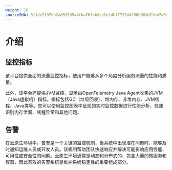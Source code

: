 ```yaml
---
weight: 10
sourceSHA: 311de7137bb2a852595a4fba76fbb3ce2efdbf7715d4f50b863d2fbb7a02c7a6
---
```


# 介绍

## 监控指标

该平台提供全面的流量监控指标，使用户能够从多个角度分析服务流量的性能和质量。

此外，该平台还提供JVM监控，显示由OpenTelemetry Java Agent收集的JVM（Java虚拟机）指标。指标包括GC（垃圾回收）、堆内存、非堆内存、JVM线程、Java类等。您可以使用监控图表中呈现的实时监控数据进行性能分析，快速识别内存泄漏、线程异常和其他问题。

## 告警

在云原生环境中，告警是一个关键的监控机制，当系统中出现潜在问题时，能够及时通知运维人员或开发人员。该机制帮助团队快速响应并解决可能影响应用性能、可用性或安全性的问题。云原生环境通常是动态和分布式的，包含大量的微服务和容器，因此有效的告警系统是维护系统稳定性的重要组成部分。
